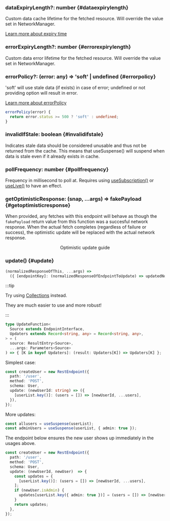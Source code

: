 

### dataExpiryLength?: number {#dataexpirylength}

Custom data cache lifetime for the fetched resource. Will override the value set in NetworkManager.

[Learn more about expiry time](/docs/concepts/expiry-policy#expiry-time)

### errorExpiryLength?: number {#errorexpirylength}

Custom data error lifetime for the fetched resource. Will override the value set in NetworkManager.

### errorPolicy?: (error: any) => 'soft' | undefined {#errorpolicy}

'soft' will use stale data (if exists) in case of error; undefined or not providing option will result
in error.

[Learn more about errorPolicy](/docs/concepts/error-policy)

```ts
errorPolicy(error) {
  return error.status >= 500 ? 'soft' : undefined;
}
```

### invalidIfStale: boolean {#invalidifstale}

Indicates stale data should be considered unusable and thus not be returned from the cache. This means
that useSuspense() will suspend when data is stale even if it already exists in cache.

### pollFrequency: number {#pollfrequency}

Frequency in millisecond to poll at. Requires using [useSubscription()](/docs/api/useSubscription) or
[useLive()](/docs/api/useLive) to have an effect.

### getOptimisticResponse: (snap, ...args) => fakePayload {#getoptimisticresponse}

When provided, any fetches with this endpoint will behave as though the `fakePayload` return value
from this function was a succesful network response. When the actual fetch completes (regardless
of failure or success), the optimistic update will be replaced with the actual network response.

<VoteDemo />

<center>
<Link className="button button--secondary button--sm" to="../guides/optimistic-updates">Optimistic update guide</Link>
</center>

### update() {#update}

```ts
(normalizedResponseOfThis, ...args) =>
  ({ [endpointKey]: (normalizedResponseOfEndpointToUpdate) => updatedNormalizedResponse) })
```

:::tip

Try using [Collections](./Collection.md) instead.

They are much easier to use and more robust!

:::

```ts title="UpdateType.ts"
type UpdateFunction<
  Source extends EndpointInterface,
  Updaters extends Record<string, any> = Record<string, any>,
> = (
  source: ResultEntry<Source>,
  ...args: Parameters<Source>
) => { [K in keyof Updaters]: (result: Updaters[K]) => Updaters[K] };
```

Simplest case:

```ts title="userEndpoint.ts"
const createUser = new RestEndpoint({
  path: '/user',
  method: 'POST',
  schema: User,
  update: (newUserId: string) => ({
    [userList.key()]: (users = []) => [newUserId, ...users],
  }),
});
```

More updates:

```typescript title="Component.tsx"
const allusers = useSuspense(userList);
const adminUsers = useSuspense(userList, { admin: true });
```

The endpoint below ensures the new user shows up immediately in the usages above.

```ts title="userEndpoint.ts"
const createUser = new RestEndpoint({
  path: '/user',
  method: 'POST',
  schema: User,
  update: (newUserId, newUser)  => {
    const updates = {
      [userList.key()]: (users = []) => [newUserId, ...users],
    ];
    if (newUser.isAdmin) {
      updates[userList.key({ admin: true })] = (users = []) => [newUserId, ...users];
    }
    return updates;
  },
});
```
